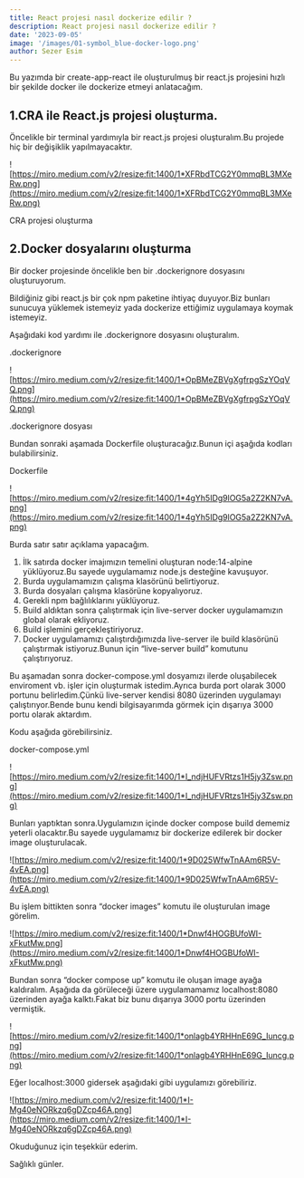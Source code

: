 ```yaml
---
title: React projesi nasıl dockerize edilir ?
description: React projesi nasıl dockerize edilir ?
date: '2023-09-05'
image: '/images/01-symbol_blue-docker-logo.png'
author: Sezer Esim
---
```


Bu yazımda bir create-app-react ile oluşturulmuş bir react.js projesini hızlı bir şekilde docker ile dockerize etmeyi anlatacağım.

## **1.CRA ile React.js projesi oluşturma.**

Öncelikle bir terminal yardımıyla bir react.js projesi oluşturalım.Bu projede hiç bir değişiklik yapılmayacaktır.

![https://miro.medium.com/v2/resize:fit:1400/1*XFRbdTCG2Y0mmqBL3MXeRw.png](https://miro.medium.com/v2/resize:fit:1400/1*XFRbdTCG2Y0mmqBL3MXeRw.png)

CRA projesi oluşturma

## **2.Docker dosyalarını oluşturma**

Bir docker projesinde öncelikle ben bir .dockerignore dosyasını oluşturuyorum.

Bildiğiniz gibi react.js bir çok npm paketine ihtiyaç duyuyor.Biz bunları sunucuya yüklemek istemeyiz yada dockerize ettiğimiz uygulamaya koymak istemeyiz.

Aşağıdaki kod yardımı ile .dockerignore dosyasını oluşturalım.

.dockerignore

![https://miro.medium.com/v2/resize:fit:1400/1*OpBMeZBVgXgfrpgSzYOqVQ.png](https://miro.medium.com/v2/resize:fit:1400/1*OpBMeZBVgXgfrpgSzYOqVQ.png)

.dockerignore dosyası

Bundan sonraki aşamada Dockerfile oluşturacağız.Bunun içi aşağıda kodları bulabilirsiniz.

Dockerfile

![https://miro.medium.com/v2/resize:fit:1400/1*4gYh5IDg9lOG5a2Z2KN7vA.png](https://miro.medium.com/v2/resize:fit:1400/1*4gYh5IDg9lOG5a2Z2KN7vA.png)

Burda satır satır açıklama yapacağım.

1. İlk satırda docker imajımızın temelini oluşturan node:14-alpine yüklüyoruz.Bu sayede uygulamamız node.js desteğine kavuşuyor.
2. Burda uygulamamızın çalışma klasörünü belirtiyoruz.
3. Burda dosyaları çalışma klasörüne kopyalıyoruz.
4. Gerekli npm bağlılıklarını yüklüyoruz.
5. Build aldıktan sonra çalıştırmak için live-server docker uygulamamızın global olarak ekliyoruz.
6. Build işlemini gerçekleştiriyoruz.
7. Docker uygulamamızı çalıştırdığımızda live-server ile build klasörünü çalıştırmak istiyoruz.Bunun için “live-server build” komutunu çalıştırıyoruz.

Bu aşamadan sonra docker-compose.yml dosyamızı ilerde oluşabilecek enviroment vb. işler için oluşturmak istedim.Ayrıca burda port olarak 3000 portunu belirledim.Çünkü live-server kendisi 8080 üzerinden uygulamayı çalıştırıyor.Bende bunu kendi bilgisayarımda görmek için dışarıya 3000 portu olarak aktardım.

Kodu aşağıda görebilirsiniz.

docker-compose.yml

![https://miro.medium.com/v2/resize:fit:1400/1*I_ndjHUFVRtzs1H5jy3Zsw.png](https://miro.medium.com/v2/resize:fit:1400/1*I_ndjHUFVRtzs1H5jy3Zsw.png)

Bunları yaptıktan sonra.Uygulamızın içinde docker compose build dememiz yeterli olacaktır.Bu sayede uygulamamız bir dockerize edilerek bir docker image oluşturulacak.

![https://miro.medium.com/v2/resize:fit:1400/1*9D025WfwTnAAm6R5V-4vEA.png](https://miro.medium.com/v2/resize:fit:1400/1*9D025WfwTnAAm6R5V-4vEA.png)

Bu işlem bittikten sonra “docker images” komutu ile oluşturulan image görelim.

![https://miro.medium.com/v2/resize:fit:1400/1*Dnwf4HOGBUfoWI-xFkutMw.png](https://miro.medium.com/v2/resize:fit:1400/1*Dnwf4HOGBUfoWI-xFkutMw.png)

Bundan sonra “docker compose up” komutu ile oluşan image ayağa kaldıralım. Aşağıda da görüleceği üzere uygulamamamız localhost:8080 üzerinden ayağa kalktı.Fakat biz bunu dışarıya 3000 portu üzerinden vermiştik.

![https://miro.medium.com/v2/resize:fit:1400/1*onlagb4YRHHnE69G_Iuncg.png](https://miro.medium.com/v2/resize:fit:1400/1*onlagb4YRHHnE69G_Iuncg.png)

Eğer localhost:3000 gidersek aşağıdaki gibi uygulamızı görebiliriz.

![https://miro.medium.com/v2/resize:fit:1400/1*I-Mg40eNORkzq6gDZcp46A.png](https://miro.medium.com/v2/resize:fit:1400/1*I-Mg40eNORkzq6gDZcp46A.png)

Okuduğunuz için teşekkür ederim.

Sağlıklı günler.

<br />
